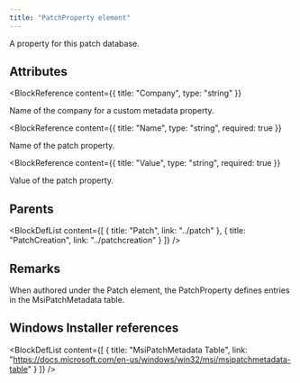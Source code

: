 ```yaml
---
title: "PatchProperty element"
---
```



A property for this patch database.


## Attributes

<BlockWrapper>

  <BlockReference
    content={{
      title: "Company",
      type: "string"
    }}
  >
  Name of the company for a custom metadata property.
  </BlockReference>

  <BlockReference
    content={{
      title: "Name",
      type: "string",
      required: true
    }}
  >
  Name of the patch property.
  </BlockReference>

  <BlockReference
    content={{
      title: "Value",
      type: "string",
      required: true
    }}
  >
  Value of the patch property.
  </BlockReference>

</BlockWrapper>


## Parents

<BlockDefList content={[
    {
      title: "Patch",
      link: "../patch"
    },
    {
      title: "PatchCreation",
      link: "../patchcreation"
    }
  ]}
/>

## Remarks

When authored under the Patch element, the PatchProperty defines entries in the MsiPatchMetadata table.



## Windows Installer references

<BlockDefList content={[
    {
      title: "MsiPatchMetadata Table",
      link: "https://docs.microsoft.com/en-us/windows/win32/msi/msipatchmetadata-table"
    }
  ]}
/>
